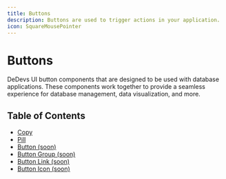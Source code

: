 ```yaml
---
title: Buttons
description: Buttons are used to trigger actions in your application.
icon: SquareMousePointer
---
```


# Buttons

DeDevs UI button components that are designed to be used with database applications. These components work together to provide a seamless experience for database management, data visualization, and more.

## Table of Contents

- [Copy](./copy.mdx)
- [Pill](./pill.mdx)
- [Button (soon)](./button.mdx)
- [Button Group (soon)](./group.mdx)
- [Button Link (soon)](./link.mdx)
- [Button Icon (soon)](./icon.mdx)
